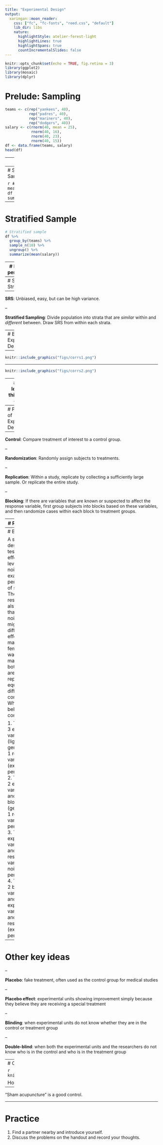 ```yaml
---
title: "Experimental Design"
output:
  xaringan::moon_reader:
    css: ["fc", "fc-fonts", "reed.css", "default"]
    lib_dir: libs
    nature:
      highlightStyle: atelier-forest-light
      highlightLines: true
      highlightSpans: true
      countIncrementalSlides: false
---
```


```r
knitr::opts_chunk$set(echo = TRUE, fig.retina = 3)
library(ggplot2)
library(mosaic)
library(dplyr)
```

# Prelude: Sampling

```r
teams <- c(rep("yankees", 40), 
           rep("padres", 40), 
           rep("mariners", 40), 
           rep("dodgers", 40))
salary <- c(rnorm(40, mean = 25), 
            rnorm(40, 16), 
            rnorm(40, 23), 
            rnorm(40, 15))
df <- data.frame(teams, salary)
head(df)
```

---
# Population view

```r
ggplot(df, aes(x = salary, color = teams)) + 
  geom_density() +
  geom_rug() +
  theme_bw()
```

---
# Simple Random Sample (SRS)

```r
# population mean
mean(df$salary)
# SRS
df %>% sample_n(40) %>% summarize(mean(salary))
```

---
# Stratified Sample

```r
# Stratified sample
df %>% 
  group_by(teams) %>% 
  sample_n(10) %>% 
  ungroup() %>%
  summarize(mean(salary))
```

---
# Long-run performance

```r
SRS <- do(1000) * mean(~salary, data = sample(df, 40))
STR <- do(1000) * mean(~salary, data = rbind(sample(subset(df, teams == "yankees"), 10),
                                             sample(subset(df, teams == "padres"), 10),
                                             sample(subset(df, teams == "mariners"), 10),
                                             sample(subset(df, teams == "dodgers"), 10)))
sim <- data.frame(salary = rbind(SRS, STR), method = rep(c("SRS", "STR"), each = 1000))
ggplot(sim, aes(x = mean, color = method)) +
  geom_density() +
  annotate("segment", x = mean(df$salary), xend = mean(df$salary),
           y = 0, yend = 3, color = "darkgrey", linetype = 2)
```

---
# Sampling Strategies

--

**SRS**: Unbiased, easy, but can be high variance.

--

**Stratified Sampling**: Divide population into strata that are *similar* within and *different* between. Draw SRS from within each strata.


---
# Back to Experimental Design

---

```r
knitr::include_graphics("figs/corrs1.png")
```


---

```r
knitr::include_graphics("figs/corrs2.png")
```


---
# If you learn one thing in this class...

```r
knitr::include_graphics("figs/xkcd-correlation.png")
```


---
# Principles of Experimental Design

--

**Control**: Compare treatment of interest to a control group.

--

**Randomization**: Randomly assign subjects to treatments.

--

**Replication**: Within a study, replicate by collecting a sufficiently large sample. Or replicate the entire study.

--

**Blocking**: If there are variables that are known or suspected to affect the response variable, first group subjects into blocks based on these variables, and then randomize cases within each block to treatment groups.

---
# Replication

```r
knitr::include_graphics("figs/psych.png")
```

---
# Blocking

A study is designed to test the effect of light level and noise level on exam performance of students. The researcher also believes that light and noise levels might have different effects on males and females, so wants to make sure both genders are represented equally under different conditions. Which of the below is correct?

1. There are 3 explanatory variables (light, noise, gender) and 1 response variable (exam performance)
2. There are 2 explanatory vars (light and noise), 1 blocking var (gender), and 1 response var (exam performance)
3. There is 1 explanatory var (gender) and 3 response vars (light, noise, exam performance)
4. There are 2 blocking vars (light and noise), 1 explanatory var (gender), and 1 response var (exam performance)


---
# Other key ideas

--

**Placebo**: fake treatment, often used as the control group for medical studies

--

**Placebo effect**: experimental units showing improvement simply because they believe they are receiving a special treatment

--

**Blinding**: when experimental units do not know whether they are in the control or treatment group

--

**Double-blind**: when both the experimental units and the researchers do not know who is in the control and who is in the treatment group


---
# Consider acupuncture

```r
knitr::include_graphics("figs/acupuncture.png")
```

How do you test if acupuncture reduces pain?

--

"Sham acupuncture" is a good control.


---
# Practice

1. Find a partner nearby and introduce yourself.
2. Discuss the problems on the handout and record your thoughts.

